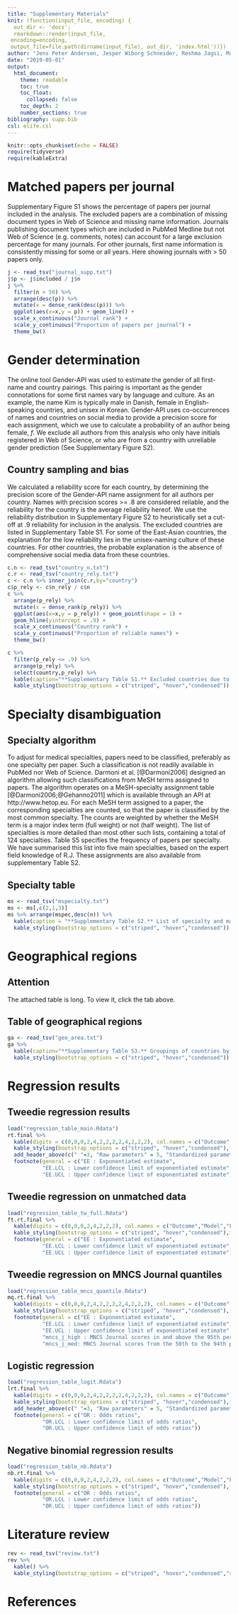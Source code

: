 ```yaml
---
title: "Supplementary Materials"
knit: (function(input_file, encoding) {
  out_dir <- 'docs';
  rmarkdown::render(input_file,
 encoding=encoding,
 output_file=file.path(dirname(input_file), out_dir, 'index.html'))})
author: "Jens Peter Andersen, Jesper Wiborg Schneider, Reshma Jagsi, Mathias Wullum Nielsen"
date: "2019-05-01"
output: 
  html_document:
    theme: readable
    toc: true
    toc_float: 
      collapsed: false
    toc_depth: 2
    number_sections: true
bibliography: supp.bib
csl: elife.csl
---
```


```r
knitr::opts_chunk$set(echo = FALSE)
require(tidyverse)
require(kableExtra)
```

# Matched papers per journal
Supplementary Figure S1 shows the percentage of papers per journal included in the analysis. The excluded papers are a combination of missing document types in Web of Science and missing name information. Journals publishing document types which are included in PubMed Medline but not Web of Science (e.g. comments, notes) can account for a large exclusion percentage for many journals. For other journals, first name information is consistently missing for some or all years. Here showing journals with > 50 papers only.

```r
j <- read_tsv("journal_supp.txt")
j$p <- j$included / j$n
j %>%
  filter(n > 50) %>%
  arrange(desc(p)) %>%
  mutate(x = dense_rank(desc(p))) %>%
  ggplot(aes(x=x,y = p)) + geom_line() +
  scale_x_continuous("Journal rank") + 
  scale_y_continuous("Proportion of papers per journal") + 
  theme_bw()
```



# Gender determination
The online tool Gender-API was used to estimate the gender of all first-name and country pairings. This pairing is important as the gender connotations for some first names vary by language and culture. As an example, the name Kim is typically male in Danish, female in English-speaking countries, and unisex in Korean. Gender-API uses co-occurrences of names and countries on social media to provide a precision score for each assignment, which we use to calculate a probability of an author being female, _f_. We exclude all authors from this analysis who only have initials registered in Web of Science, or who are from a country with unreliable gender prediction (See Supplementary Figure S2).

## Country sampling and bias
We calculated a reliability score for each country, by determining the precision score of the Gender-API name assignment for all authors per country. Names with precision scores >= .8 are considered reliable, and the reliability for the country is the average reliability hereof. We use the reliability distribution in Supplementary Figure S2 to heuristically set a cut-off at .9 reliability for inclusion in the analysis. The excluded countries are listed in Supplementary Table S1. For some of the East-Asian countries, the explanation for the low reliability lies in the unisex-naming culture of these countries. For other countries, the probable explanation is the absence of comprehensive social media data from these countries.

```r
c.n <- read_tsv("country_n.txt")
c.r <- read_tsv("country_rely.txt")
c <- c.n %>% inner_join(c.r,by="country")
c$p_rely <- c$n_rely / c$n
c %>%
  arrange(p_rely) %>%
  mutate(x = dense_rank(p_rely)) %>%
  ggplot(aes(x=x,y = p_rely)) + geom_point(shape = 1) +
  geom_hline(yintercept = .9) +
  scale_x_continuous("Country rank") + 
  scale_y_continuous("Proportion of reliable names") + 
  theme_bw()

c %>%
  filter(p_rely <= .9) %>%
  arrange(p_rely) %>%
  select(country,p_rely) %>%
  kable(caption="**Supplementary Table S1.** Excluded countries due to unreliable gender assignments from first name.", col.names = c("Country","Reliability"), digits = 2) %>%
  kable_styling(bootstrap_options = c("striped", "hover","condensed"))
```

# Specialty disambiguation {.tabset}

## Specialty algorithm

To adjust for medical specialties, papers need to be classified, preferably as one specialty per paper. Such a classification is not readily available in PubMed nor Web of Science. Darmoni et al. [@Darmoni2006] designed an algorithm allowing such classifications from MeSH terms assigned to papers. The algorithm operates on a MeSH-specialty assignment table [@Darmoni2006;@Gehanno2011] which is available through an API at http://www.hetop.eu. For each MeSH term assigned to a paper, the corresponding specialties are counted, so that the paper is classified by the most common specialty. The counts are weighted by whether the MeSH term is a major index term (full weight) or not (half weight). The list of specialties is more detailed than most other such lists, containing a total of 124 specialties. Table S5 specifies the frequency of papers per specialty. We have summarised this list into five main specialties, based on the expert field knowledge of R.J. These assignments are also available from supplementary Table S2.

## Specialty table

```r
ms <- read_tsv("mspecialty.txt")
ms <- ms[,c(2,1,3)]
ms %>% arrange(mspec,desc(n)) %>%
  kable(caption = "**Supplementary Table S2.** List of specialty and main specialty designation, and number of papers per specialty for the full sample.",col.names = c("Specialty","Main specialty","Number of papers")) %>%
  kable_styling(bootstrap_options = c("striped", "hover","condensed"))
```

# Geographical regions {.tabset}

## Attention

The attached table is long. To view it, click the tab above.

## Table of geographical regions

```r
ga <- read_tsv("geo_area.txt")
ga %>%
  kable(caption="**Supplementary Table S3.** Groupings of countries by geographical region.") %>%
  kable_styling(bootstrap_options = c("striped", "hover","condensed"))
```

# Regression results {.tabset}

## Tweedie regression results

```r
load("regression_table_main.Rdata")
rt.final %>%
  kable(digits = c(0,0,0,2,4,2,2,2,2,4,2,2,2), col.names = c("Outcome","Model","Predictor","Estimate","Std. Error","EE","EE.LCL","EE.UCL","Estimate","Std. Error","EE","EE.LCL","EE.UCL"),caption = "**Supplementary Table S4.** Tweedie regression results") %>%
  kable_styling(bootstrap_options = c("striped", "hover","condensed"),font_size = 11) %>%
  add_header_above(c(" "=3, "Raw parameters" = 5, "Standardized parameters" = 5)) %>%
  footnote(general = c("EE : Exponentiated estimate",
           "EE.LCL : Lower confidence limit of exponentiated estimate",
           "EE.UCL : Upper confidence limit of exponentiated estimate"))
```

## Tweedie regression on unmatched data

```r
load("regression_table_tw_full.Rdata")
ft.rt.final %>%
  kable(digits = c(0,0,0,2,4,2,2,2), col.names = c("Outcome","Model","Predictor","Estimate","Std. Error","EE","EE.LCL","EE.UCL"),caption = "**Supplementary Table S8.** Regression results for Tweedie regressions on the full, unmatched sample, using NCS as outcome.") %>%
  kable_styling(bootstrap_options = c("striped", "hover","condensed"),font_size = 11) %>%
  footnote(general = c("EE : Exponentiated estimate",
           "EE.LCL : Lower confidence limit of exponentiated estimate",
           "EE.UCL : Upper confidence limit of exponentiated estimate"))
```

## Tweedie regression on MNCS Journal quantiles

```r
load("regression_table_mncs_quantile.Rdata")
mq.rt.final %>%
  kable(digits = c(0,0,0,2,4,2,2,2,2,4,2,2,2), col.names = c("Outcome","Model","Predictor","Estimate","Std. Error","EE","EE.LCL","EE.UCL"),caption = "**Supplementary Table S6.** Tweedie regression of standardized parameters, using MNCS Journal quantiles rather than measurements.") %>%
  kable_styling(bootstrap_options = c("striped", "hover","condensed"),font_size = 11) %>%
  footnote(general = c("EE : Exponentiated estimate",
           "EE.LCL : Lower confidence limit of exponentiated estimate",
           "EE.UCL : Upper confidence limit of exponentiated estimate",
           "mncs_j_high : MNCS Journal scores in and above the 95th percentile",
           "mncs_j_med: MNCS Journal scores from the 50th to the 94th percentile"))
```

## Logistic regression

```r
load("regression_table_logit.Rdata")
lrt.final %>%
  kable(digits = c(0,0,0,2,4,2,2,2,2,4,2,2,2), col.names = c("Outcome","Model","Predictor","Estimate","Std. Error","OR","OR.LCL","OR.UCL","Estimate","Std. Error","OR","OR.LCL","OR.UCL"),caption = "**Supplementary Table S7.** Logistic regression results") %>%
  kable_styling(bootstrap_options = c("striped", "hover","condensed"),font_size = 11) %>%
  add_header_above(c(" "=3, "Raw parameters" = 5, "Standardized parameters" = 5)) %>%
  footnote(general = c("OR : Odds ratios",
           "OR.LCL : Lower confidence limit of odds ratios",
           "OR.UCL : Upper confidence limit of odds ratios"))
```

## Negative binomial regression results

```r
load("regression_table_nb.Rdata")
nb.rt.final %>%
  kable(digits = c(0,0,0,2,4,2,2,2), col.names = c("Outcome","Model","Predictor","Estimate","Std. Error","OR","OR.LCL","OR.UCL"),caption = "**Supplementary Table S8.** Regression results for the three negative binomial regressions with times cited (CS) as outcome.") %>%
  kable_styling(bootstrap_options = c("striped", "hover","condensed"),font_size = 11) %>%
  footnote(general = c("OR : Odds ratios",
           "OR.LCL : Lower confidence limit of odds ratios",
           "OR.UCL : Upper confidence limit of odds ratios"))
```

# Literature review

```r
rev <- read_tsv("review.txt")
rev %>% 
  kable() %>%
  kable_styling(bootstrap_options = c("striped", "hover","condensed","responsive"),font_size = 10)
```


# References